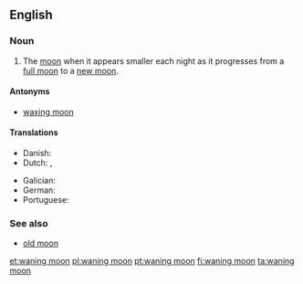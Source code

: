 ==English==

===Noun===
{{en-noun|head=[[wane|waning]] [[moon]]}}

# The [[moon]] when it appears smaller each night as it progresses from a [[full moon]] to a [[new moon]].

====Antonyms====
* [[waxing moon]]

====Translations====
{{trans-top}}
* Danish: {{t|da|aftagende måne}}
* Dutch: {{t|nl|afnemende maan|f}}, {{t|nl|wanende maan|f}}
{{trans-mid}}
* Galician: {{t|gl|lúa minguante|f}}
* German: {{t|de|abnehmender Mond|m}}
* Portuguese: {{t|pt|lua minguante|f}}
{{trans-bottom}}

===See also===
* [[old moon]]

[[et:waning moon]]
[[pl:waning moon]]
[[pt:waning moon]]
[[fi:waning moon]]
[[ta:waning moon]]